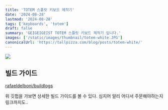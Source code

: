 ```yaml
---
title: 'TOTEM 스플릿 키보드 제작기'
date: '2024-08-28'
lastmod: '2024-08-28'
tags: ['keyboards', 'totem']
draft: false
summary: 'GEIGEIGEIST TOTEM 스플릿 키보드 제작기 입니다.'
images: ['/static/images/thumbnail/totem-white.JPG']
canonicalUrl: 'https://tallpizza.com/blog/posts/totem-white/'
---
```


![](/static/images/thumbnail/totem-white.JPG)

## 빌드 가이드

[rafaeldelboni/buildlogs](https://github.com/rafaeldelboni/buildlogs/blob/main/totem-v0.3.md)

위 깃헙을 가보면 상세한 빌드 가이드를 볼 수 있다.
심지어 알리 어디서 주문해야하는지 링크까지도..

